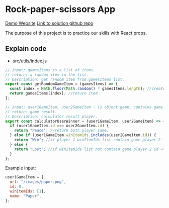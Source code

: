 # Rock-paper-scissors App

<a href="https://rock-paper-scissor-trancaodua.netlify.app/" target="_blank">Demo Website</a>
<a href="https://github.com/trancaodua/rock-paper-scrissor-game/tree/solution" target="_blank">Link to solution github repo</a>

The purpose of this project is to practice our skills with React props.

## Explain code

- src/utils/index.js

```javascript
// input: gamesItems is a list of items.
// return: a random item in the list.
// Description: get random item from gamesItems list.
export const getRandomGameItem = (gamesItems) => {
  const index = Math.floor(Math.random() * gamesItems.length); //create index random between 0 to gamesItems.length - 1
  return gamesItems[index]; //return item
};
```

```javascript
// input: user1GameItem, user2GameItem - is object game, contains game item id and list can win.
// return: game result.
// Description: calculator result player.
export const calculatorUserWinner = (user1GameItem, user2GameItem) => {
  if (user1GameItem.id === user2GameItem.id) {
    return "Peace"; //return both player same.
  } else if (user1GameItem.winItemIds.includes(user2GameItem.id)) {
    return "Win"; //if player 1 winItemIds list contain game player 2 id => player 1 win player 2.
  } else {
    return "Lost"; //if winItemIds list not contain game player 2 id => player 1 lost, player 2 .
  }
};
```

Example input:

```javascript
user1GameItem = {
  url: "/images/paper.png",
  id: 0,
  winItemIds: [1],
  name: "Paper",
};
```

<br />
<br />
<br />
